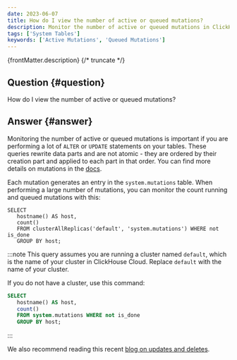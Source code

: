 ```yaml
---
date: 2023-06-07
title: How do I view the number of active or queued mutations?
description: Monitor the number of active or queued mutations in ClickHouse, especially when performing `ALTER` or `UPDATE` operations. Use the `system.mutations` table for tracking mutations.
tags: ['System Tables']
keywords: ['Active Mutations', 'Queued Mutations']
---
```


{frontMatter.description}
{/* truncate */}

## Question {#question}

How do I view the number of active or queued mutations?

## Answer {#answer}

Monitoring the number of active or queued mutations is important if you are performing a lot of `ALTER` or `UPDATE` statements on your tables. These queries rewrite data parts and are not atomic - they are ordered by their creation part and applied to each part in that order. You can find more details on mutations in the [docs](https://clickhouse.com/docs/en/sql-reference/statements/alter#mutations).

Each mutation generates an entry in the `system.mutations` table. When performing a large number of mutations, you can monitor the count running and queued mutations with this:

```
SELECT
   hostname() AS host,
   count()
   FROM clusterAllReplicas('default', 'system.mutations') WHERE not is_done
   GROUP BY host;
```

:::note
This query assumes you are running a cluster named `default`, which is the name of your cluster in ClickHouse Cloud. Replace `default` with the name of your cluster.

If you do not have a cluster, use this command:

```sql
SELECT
   hostname() AS host,
   count()
   FROM system.mutations WHERE not is_done
   GROUP BY host;
```
:::

We also recommend reading this recent [blog on updates and deletes](https://clickhouse.com/blog/handling-updates-and-deletes-in-clickhouse).
